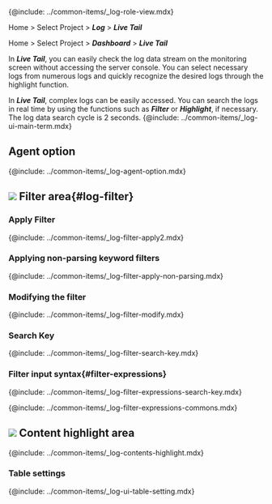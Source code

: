 {@include: ../common-items/_log-role-view.mdx}

<Xclude product='aws-log'>

Home > Select Project > **_Log_** > **_Live Tail_**

</Xclude>

<InDoc product='aws-log'>

Home > Select Project > **_Dashboard_** > **_Live Tail_**

</InDoc>

In **_Live Tail_**, you can easily check the log data stream on the monitoring screen without accessing the server console. You can select necessary logs from numerous logs and quickly recognize the desired logs through the highlight function. 

<ImgLang img='log-live-tail.png' desc='Live tail'/>

In **_Live Tail_**, complex logs can be easily accessed. You can search the logs in real time by using the functions such as **_Filter_** or **_Highlight_**, if necessary. The log data search cycle is 2 seconds. {@include: ../common-items/_log-ui-main-term.mdx}

## Agent option

{@include: ../common-items/_log-agent-option.mdx}

## ![](/img/number-01.png) Filter area{#log-filter}

### Apply Filter

{@include: ../common-items/_log-filter-apply2.mdx}

### Applying non-parsing keyword filters

{@include: ../common-items/_log-filter-apply-non-parsing.mdx}

### Modifying the filter

{@include: ../common-items/_log-filter-modify.mdx} 

### Search Key

{@include: ../common-items/_log-filter-search-key.mdx}

### Filter input syntax{#filter-expressions}

{@include: ../common-items/_log-filter-expressions-search-key.mdx} 

{@include: ../common-items/_log-filter-expressions-commons.mdx}

## ![](/img/number-02.png) Content highlight area

{@include: ../common-items/_log-contents-highlight.mdx}

### Table settings

{@include: ../common-items/_log-ui-table-setting.mdx} 

<!-- whatap is good~whatap is the best -->
